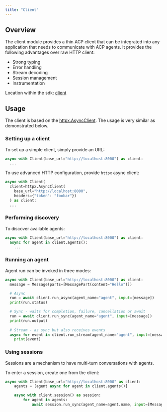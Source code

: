 ```yaml
---
title: "Client"
---
```


## Overview

The client module provides a thin ACP client that can be integrated into any application that needs to communicate with ACP agents. It provides the following advantages over raw HTTP client:

- Strong typing
- Error handling
- Stream decoding
- Session management
- Instrumentation

<Note>Location within the sdk: [client](https://github.com/i-am-bee/acp/blob/main/python/src/acp_sdk/client)</Note>

## Usage

The client is based on the [httpx.AsyncClient](https://www.python-httpx.org/async/). The usage is very similar as demonstrated below.

### Setting up a client

To set up a simple client, simply provide an URL:

```py
async with Client(base_url="http://localhost:8000") as client:
  ...
```

To use advanced HTTP configuration, provide `httpx` async client:

```py
async with Client(
  client=httpx.AsyncClient(
    base_url="http://localhost:8000",
    headers={"token": "foobar"})
  ) as client:
  ...
```

### Performing discovery

To discover available agents:

```py
async with Client(base_url="http://localhost:8000") as client:
  async for agent in client.agents():
    ...
```

### Running an agent

Agent run can be invoked in three modes:

```py
async with Client(base_url="http://localhost:8000") as client:
  message = Message(parts=[MessagePart(content="Hello")])

  # Async
  run = await client.run_async(agent_name="agent", input=[message])
  print(run.status)

  # Sync - waits for completion, failure, cancellation or await
  run = await client.run_sync(agent_name="agent", input=[message])
  print(run.output)
  
  # Stream - as sync but also receives events
  async for event in client.run_stream(agent_name="agent", input=[message])
    print(event)
```

### Using sessions

Sessions are a mechanism to have multi-turn conversations with agents.

To enter a session, create one from the client:

```py
async with Client(base_url="http://localhost:8000" as client:
    agents = [agent async for agent in client.agents()]

    async with client.session() as session:
        for agent in agents:
            await session.run_sync(agent_name=agent.name, input=[Message(parts=[MessagePart(content="Hello!")])])
```
